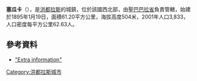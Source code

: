 '''塞瓜卡'''（{{lang-es|Ceguaca}}），是[[洪都拉斯|洪都拉斯]]的城鎮，位於該國西北部，由[[聖巴巴拉省|聖巴巴拉省]]負責管轄，始建於1895年1月19日，面積61.20平方公里，海拔高度504米，2001年人口3,833，人口密度每平方公里62.63人。

==參考資料==
*[https://web.archive.org/web/20110615094250/http://www.travelpost.com/CR/Honduras/Santa_Barbara/Ceguaca/6563504 "Extra information"]

{{coord|14.800|N|88.200|W|display=title|source:eswiki}}

{{Honduras-geo-stub}}
[[Category:洪都拉斯城市|Category:洪都拉斯城市]]